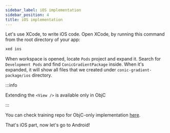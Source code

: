 ```yaml
---
sidebar_label: iOS implementation
sidebar_position: 4
title: iOS implementation
---
```




Let's use XCode, to write iOS code. Open XCode, by running this command from the root directory of your app:

```sh
xed ios
```

When workspace is opened, locate `Pods` project and expand it. Search for `Development Pods` and find `ConicGradientPackage` inside. When it's expanded, it will show all files that we created under `conic-gradient-package/ios` directory.

:::info

Extending the `<View />` is available only in ObjC

:::

<IosObjCImpl />

You can check training repo for ObjC-only implementation [here](https://r.mtdv.me/FtXpuO4X9f).

That's iOS part, now let's go to Android!

